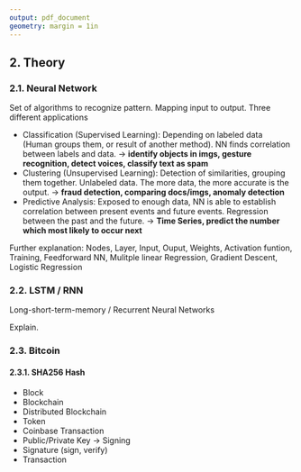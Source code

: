 ```yaml
---
output: pdf_document
geometry: margin = 1in
---
```


## 2. Theory

### 2.1. Neural Network

Set of algorithms to recognize pattern. Mapping input to output.
Three different applications

- Classification (Supervised Learning): Depending on labeled data (Human groups them, or result of another method). NN finds correlation between labels and data. -> **identify objects in imgs, gesture recognition, detect voices, classify text as spam**
- Clustering (Unsupervised Learning): Detection of similarities, grouping them together. Unlabeled data. The more data, the more accurate is the output. -> **fraud detection, comparing docs/imgs, anomaly detection**
- Predictive Analysis: Exposed to enough data, NN is able to establish correlation between present events and future events. Regression between the past and the future. -> **Time Series, predict the number which most likely to occur next**

Further explanation: Nodes, Layer, Input, Ouput, Weights, Activation funtion, Training, Feedforward NN, Mulitple linear Regression, Gradient Descent, Logistic Regression

### 2.2. LSTM / RNN

Long-short-term-memory / Recurrent Neural Networks

Explain.

### 2.3. Bitcoin

#### 2.3.1. SHA256 Hash

- Block
- Blockchain
- Distributed Blockchain
- Token
- Coinbase Transaction
- Public/Private Key -> Signing
- Signature (sign, verify)
- Transaction

